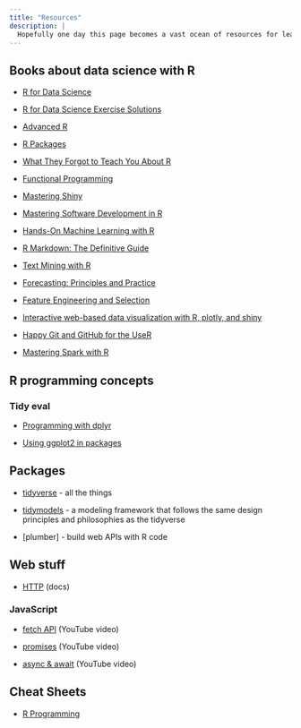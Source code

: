```yaml
---
title: "Resources"
description: |
  Hopefully one day this page becomes a vast ocean of resources for learning data science and all things programming.
---
```


## Books about data science with R

- [R for Data Science](https://r4ds.had.co.nz/)

- [R for Data Science Exercise Solutions](https://jrnold.github.io/r4ds-exercise-solutions/)

- [Advanced R](https://adv-r.hadley.nz/)

- [R Packages](https://r-pkgs.org/)

- [What They Forgot to Teach You About R](https://rstats.wtf/index.html)

- [Functional Programming](https://dcl-prog.stanford.edu/)

- [Mastering Shiny](https://adv-r.hadley.nz/)

- [Mastering Software Development in R](https://bookdown.org/rdpeng/RProgDA/)

- [Hands-On Machine Learning with R](https://bradleyboehmke.github.io/HOML/)

- [R Markdown: The Definitive Guide](https://bookdown.org/yihui/rmarkdown/)

- [Text Mining with R](https://www.tidytextmining.com/index.html)

- [Forecasting: Principles and Practice](https://otexts.com/fpp2/)

- [Feature Engineering and Selection](http://www.feat.engineering/)

- [Interactive web-based data visualization with R, plotly, and shiny](https://plotly-r.com/index.html)

- [Happy Git and GitHub for the UseR](https://happygitwithr.com/)

- [Mastering Spark with R](https://therinspark.com/intro.html)

## R programming concepts

### Tidy eval

- [Programming with dplyr](https://dplyr.tidyverse.org/articles/programming.html)

- [Using ggplot2 in packages](https://ggplot2.tidyverse.org/articles/ggplot2-in-packages.html)

## Packages

- [tidyverse](https://www.tidyverse.org/) - all the things

- [tidymodels](https://www.tidymodels.org/) - a modeling framework that follows the same design principles and philosophies as the tidyverse

- [plumber] - build web APIs with R code

## Web stuff

- [HTTP](https://developer.mozilla.org/en-US/docs/Web/HTTP) (docs)

### JavaScript

- [fetch API](https://youtu.be/cuEtnrL9-H0) (YouTube video)

- [promises](https://youtu.be/DHvZLI7Db8E) (YouTube video)

- [async & await](https://youtu.be/V_Kr9OSfDeU) (YouTube video)

















## Cheat Sheets

- [R Programming](https://rstudio.cloud/learn/cheat-sheets)

